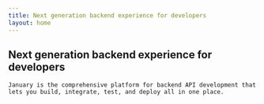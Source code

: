 ```yaml
---
title: Next generation backend experience for developers
layout: home
---
```


<section>
 <WithBadge section="index" />

  <div>
    <h1 className="special">Next generation backend experience for developers</h1>

    January is the comprehensive platform for backend API development that lets you build, integrate, test, and deploy all in one place.

  </div>
</section>
